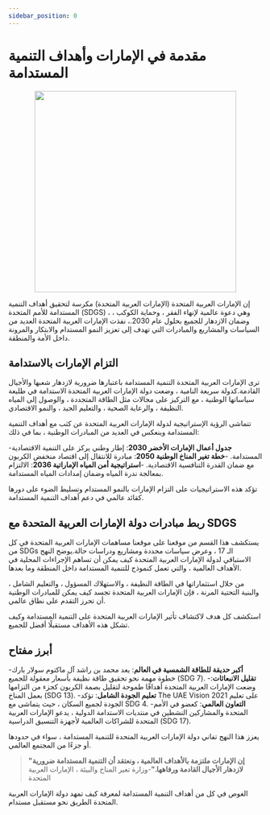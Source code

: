 ```yaml
---
sidebar_position: 0
---
```

# مقدمة في الإمارات وأهداف التنمية المستدامة

<p align="center"><img src="https://upload.wikimedia.org/wikipedia/commons/thumb/c/cb/Flag_of_the_United_Arab_Emirates.svg/1200px-Flag_of_the_United_Arab_Emirates.svg.png" width="400"></img></p>

إن الإمارات العربية المتحدة (الإمارات العربية المتحدة) مكرسة لتحقيق أهداف التنمية المستدامة للأمم المتحدة (SDGS) ، وهي دعوة عالمية لإنهاء الفقر ، وحماية الكوكب ، وضمان الازدهار للجميع بحلول عام 2030.، نفذت الإمارات العربية المتحدة العديد من السياسات والمشاريع والمبادرات التي تهدف إلى تعزيز النمو المستدام والابتكار والمرونة داخل الأمة والمنطقة.

## التزام الإمارات بالاستدامة

ترى الإمارات العربية المتحدة التنمية المستدامة باعتبارها ضرورية لازدهار شعبها والأجيال القادمة.كدولة سريعة النامية ، وضعت دولة الإمارات العربية المتحدة الاستدامة في طليعة سياساتها الوطنية ، مع التركيز على مجالات مثل الطاقة المتجددة ، والوصول إلى المياه النظيفة ، والرعاية الصحية ، والتعليم الجيد ، والنمو الاقتصادي.

تتماشى الرؤية الإستراتيجية لدولة الإمارات العربية المتحدة عن كثب مع أهداف التنمية المستدامة وينعكس في العديد من المبادرات الوطنية ، بما في ذلك:

-**جدول أعمال الإمارات الأخضر 2030**: إطار وطني يركز على التنمية الاقتصادية المستدامة.
-**خطة تغير المناخ الوطنية 2050**: مبادرة للانتقال إلى اقتصاد منخفض الكربون مع ضمان القدرة التنافسية الاقتصادية.
-**استراتيجية أمن المياه الإماراتية 2036**: الالتزام بمعالجة ندرة المياه وضمان إمدادات المياه المستدامة.

تؤكد هذه الاستراتيجيات على التزام الإمارات بالنمو المستدام وتسليط الضوء على دورها كقائد عالمي في دعم أهداف التنمية المستدامة.

## ربط مبادرات دولة الإمارات العربية المتحدة مع SDGS

يستكشف هذا القسم من موقعنا على موقعنا مساهمات الإمارات العربية المتحدة في كل من SDGs الـ 17 ، وعرض سياسات محددة ومشاريع ودراسات حالة.يوضح النهج الاستباقي لدولة الإمارات العربية المتحدة كيف يمكن أن تساهم الإجراءات المحلية في الأهداف العالمية ، والتي تعمل كنموذج للتنمية المستدامة داخل المنطقة وما بعدها.

من خلال استثماراتها في الطاقة النظيفة ، والاستهلاك المسؤول ، والتعليم الشامل ، والبنية التحتية المرنة ، فإن الإمارات العربية المتحدة تجسد كيف يمكن للمبادرات الوطنية أن تحرز التقدم على نطاق عالمي.

استكشف كل هدف لاكتشاف تأثير الإمارات العربية المتحدة على التنمية المستدامة وكيف تشكل هذه الأهداف مستقبلًا أفضل للجميع.

## أبرز مفتاح

-**أكبر حديقة للطاقة الشمسية في العالم**: يعد محمد بن راشد آل ماكتوم سولار بارك خطوة مهمة نحو تحقيق طاقة نظيفة بأسعار معقولة للجميع (SDG 7).
-**تقليل الانبعاثات**: وضعت الإمارات العربية المتحدة أهدافًا طموحة لتقليل بصمة الكربون كجزء من التزامها بعمل المناخ (SDG 13).
-**تعليم الجودة الشامل**: تؤكد The UAE Vision 2021 على تعليم الجودة لجميع السكان ، حيث يتماشى مع SDG 4.
-**التعاون العالمي**: كعضو في الأمم المتحدة والمشاركين النشطين في منتديات الاستدامة الدولية ، يدعو الإمارات العربية المتحدة للشراكات العالمية لأجهزة التنسيق الدراسية (SDG 17).

يعزز هذا النهج تفاني دولة الإمارات العربية المتحدة للتنمية المستدامة ، سواء في حدودها أو جزءًا من المجتمع العالمي.

>**"إن الإمارات ملتزمة بالأهداف العالمية ، ونعتقد أن التنمية المستدامة ضرورية لازدهار الأجيال القادمة ورفاهها."**-وزارة تغير المناخ والبيئة ، الإمارات العربية المتحدة

الغوص في كل من أهداف التنمية المستدامة لمعرفة كيف تمهد دولة الإمارات العربية المتحدة الطريق نحو مستقبل مستدام.